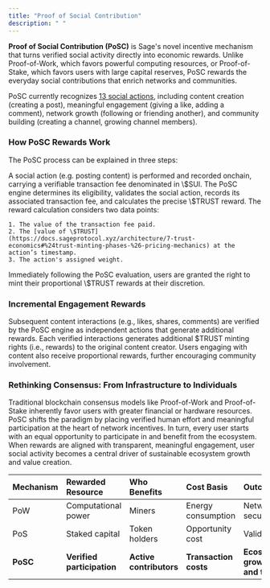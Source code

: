 ```yaml
---
title: "Proof of Social Contribution"
description: " "
---
```


**Proof of Social Contribution (PoSC)** is Sage's novel incentive mechanism that turns verified social activity directly into economic rewards. Unlike Proof-of-Work, which favors powerful computing resources, or Proof-of-Stake, which favors users with large capital reserves, PoSC rewards the everyday social contributions that enrich networks and communities.

PoSC currently recognizes [13 social actions](https://docs.sageprotocol.xyz/architecture/7-trust-economics#current-eligible-actions-and-action-weights), including content creation (creating a post), meaningful engagement (giving a like, adding a comment), network growth (following or friending another), and community building (creating a channel, growing channel members).

### How PoSC Rewards Work

The PoSC process can be explained in three steps:

<Steps>
  <Step title="User Action (Onchain)" iconType="solid">
    A social action (e.g. posting content) is performed and recorded onchain, carrying a verifiable transaction fee denominated in \$SUI.
  </Step>
  <Step title="Reward Calculation (PoSC Evaluation)">
    The PoSC engine determines its eligibility, validates the social action, records its associated transaction fee, and calculates the precise \$TRUST reward. The reward calculation considers two data points:

    1. The value of the transaction fee paid.
    2. The [value of \$TRUST](https://docs.sageprotocol.xyz/architecture/7-trust-economics#%24trust-minting-phases-%26-pricing-mechanics) at the action’s timestamp.
    3. The action's assigned weight.
  </Step>
  <Step title="Reward Minting">
    Immediately following the PoSC evaluation, users are granted the right to mint their proportional \$TRUST rewards at their discretion.
  </Step>
</Steps>

### **Incremental Engagement Rewards**

Subsequent content interactions (e.g., likes, shares, comments) are verified by the PoSC engine as independent actions that generate additional rewards. Each verified interactions generates additional \$TRUST minting rights (i.e., rewards) to the original content creator. Users engaging with content also receive proportional rewards, further encouraging community involvement.

### Rethinking Consensus: From Infrastructure to Individuals

Traditional blockchain consensus models like Proof-of-Work and Proof-of-Stake inherently favor users with greater financial or hardware resources. PoSC shifts the paradigm by placing verified human effort and meaningful participation at the heart of network incentives. In turn, every user starts with an equal opportunity to participate in and benefit from the ecosystem. When rewards are aligned with transparent, meaningful engagement, user social activity becomes a central driver of sustainable ecosystem growth and value creation.

| Mechanism | Rewarded Resource          | Who Benefits            | Cost Basis            | Outcome                        |
| :-------- | :------------------------- | :---------------------- | :-------------------- | :----------------------------- |
| PoW       | Computational power        | Miners                  | Energy consumption    | Network security               |
| PoS       | Staked capital             | Token holders           | Opportunity cost      | Validation                     |
| **PoSC**  | **Verified participation** | **Active contributors** | **Transaction costs** | **Ecosystem growth and trust** |
